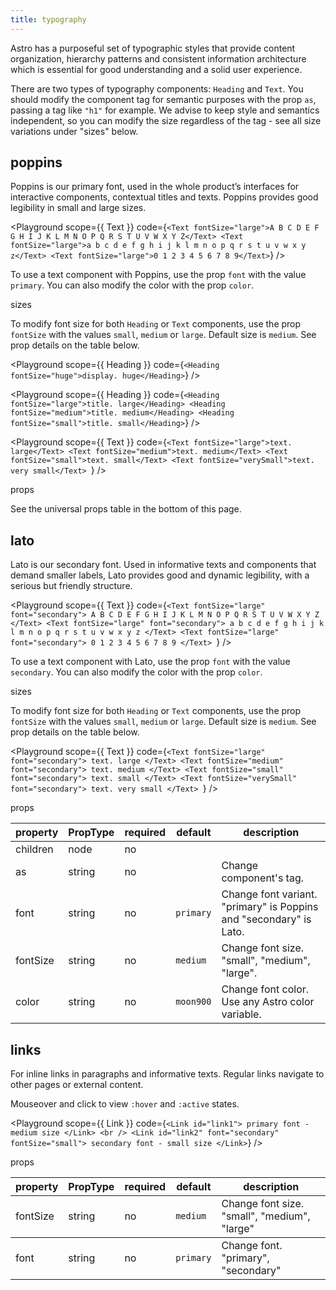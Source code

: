 ```yaml
---
title: typography
---
```



<Text font="secondary" fontSize="large" color="moon400" marginBottom={5}>
  Astro has a purposeful set of typographic styles that provide content organization, hierarchy
  patterns and consistent information architecture which is essential for good understanding and a
  solid user experience.
</Text>

There are two types of typography components: `Heading` and `Text`. You should modify the component tag for semantic purposes with the prop `as`, passing a tag like `"h1"` for example. We advise to keep style and semantics independent, so you can modify the size regardless of the tag - see all size variations under "sizes" below.

## poppins

Poppins is our primary font, used in the whole product’s interfaces for interactive components, contextual titles and texts. Poppins provides good legibility in small and large sizes.

<Playground
  scope={{ Text }}
  code={`
  <Text fontSize="large">A B C D E F G H I J K L M N O P Q R S T U V W X Y Z</Text>
  <Text fontSize="large">a b c d e f g h i j k l m n o p q r s t u v w x y z</Text>
  <Text fontSize="large">0 1 2 3 4 5 6 7 8 9</Text>
  `}
/>

To use a text component with Poppins, use the prop `font` with the value `primary`. You can also modify the color with the prop `color`.

<Text as="h3">sizes</Text>

To modify font size for both `Heading` or `Text` components, use the prop `fontSize` with the values `small`, `medium` or `large`. Default size is `medium`. See prop details on the table below.

<Playground scope={{ Heading }} code={`<Heading fontSize="huge">display. huge</Heading>`} />

<Playground
  scope={{ Heading }}
  code={`<Heading fontSize="large">title. large</Heading>
  <Heading fontSize="medium">title. medium</Heading>
  <Heading fontSize="small">title. small</Heading>`}
/>

<Playground
  scope={{ Text }}
  code={`<Text fontSize="large">text. large</Text>
  <Text fontSize="medium">text. medium</Text>
  <Text fontSize="small">text. small</Text>
  <Text fontSize="verySmall">text. very small</Text>
`}
/>

<Text as="h3">props</Text>

See the universal props table in the bottom of this page.

## lato

Lato is our secondary font. Used in informative texts and components that demand smaller labels, Lato provides good and dynamic legibility, with a serious but friendly structure.

<Playground
  scope={{ Text }}
  code={`<Text fontSize="large" font="secondary">
    A B C D E F G H I J K L M N O P Q R S T U V W X Y Z
  </Text>
  <Text fontSize="large" font="secondary">
    a b c d e f g h i j k l m n o p q r s t u v w x y z
  </Text>
  <Text fontSize="large" font="secondary">
    0 1 2 3 4 5 6 7 8 9
  </Text>
`}
/>

To use a text component with Lato, use the prop `font` with the value `secondary`. You can also modify the color with the prop `color`.

<Text as="h3">sizes</Text>

To modify font size for both `Heading` or `Text` components, use the prop `fontSize` with the values `small`, `medium` or `large`. Default size is `medium`. See prop details on the table below.

<Playground
  scope={{ Text }}
  code={`<Text fontSize="large" font="secondary">
    text. large
  </Text>
  <Text fontSize="medium" font="secondary">
    text. medium
  </Text>
  <Text fontSize="small" font="secondary">
    text. small
  </Text>
  <Text fontSize="verySmall" font="secondary">
    text. very small
  </Text>
`}
/>

<Text as="h3">props</Text>

<PropsTableWrapper>
  <table>
    <thead>
      <tr>
        <th>property</th>
        <th>PropType</th>
        <th>required</th>
        <th>default</th>
        <th>description</th>
      </tr>
    </thead>
    <tbody>
      <tr>
        <td>children</td>
        <td>node</td>
        <td>no</td>
        <td></td>
        <td></td>
      </tr>
      <tr>
        <td>as</td>
        <td>string</td>
        <td>no</td>
        <td></td>
        <td>Change component's tag.</td>
      </tr>
      <tr>
        <td>font</td>
        <td>string</td>
        <td>no</td>
        <td>
          <code>primary</code>
        </td>
        <td>
          Change font variant. "primary" is Poppins and "secondary" is Lato.
        </td>
      </tr>
      <tr>
        <td>fontSize</td>
        <td>string</td>
        <td>no</td>
        <td>
          <code>medium</code>
        </td>
        <td>Change font size. "small", "medium", "large".</td>
      </tr>
      <tr>
        <td>color</td>
        <td>string</td>
        <td>no</td>
        <td>
          <code>moon900</code>
        </td>
        <td>Change font color. Use any Astro color variable.</td>
      </tr>
    </tbody>
  </table>
</PropsTableWrapper>


## links

For inline links in paragraphs and informative texts. Regular links navigate to other pages or external content.

Mouseover and click to view `:hover` and `:active` states.

<Playground
  scope={{ Link }}
  code={`
    <Link id="link1">
      primary font - medium size
    </Link>
    <br />
    <Link id="link2" font="secondary" fontSize="small">
      secondary font - small size
    </Link>
  `}
/>

<Text as="h3">props</Text>

<PropsTableWrapper>
  <table>
    <thead>
      <tr>
        <th>property</th>
        <th>PropType</th>
        <th>required</th>
        <th>default</th>
        <th>description</th>
      </tr>
    </thead>
    <tbody>
      <tr>
        <td>fontSize</td>
        <td>string</td>
        <td>no</td>
        <td>
          <code>medium</code>
        </td>
        <td>Change font size. "small", "medium", "large"</td>
      </tr>
    </tbody>
    <tbody>
      <tr>
        <td>font</td>
        <td>string</td>
        <td>no</td>
        <td>
          <code>primary</code>
        </td>
        <td>Change font. "primary", "secondary"</td>
      </tr>
    </tbody>
  </table>
</PropsTableWrapper>

